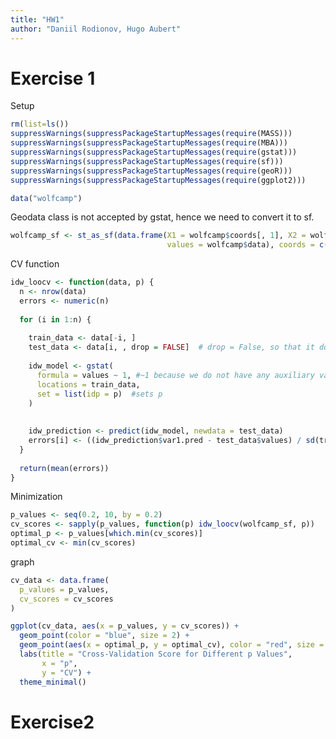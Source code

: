 ```yaml
---
title: "HW1"
author: "Daniil Rodionov, Hugo Aubert"
---
```


# Exercise 1

Setup
```r
rm(list=ls())
suppressWarnings(suppressPackageStartupMessages(require(MASS)))
suppressWarnings(suppressPackageStartupMessages(require(MBA)))
suppressWarnings(suppressPackageStartupMessages(require(gstat)))
suppressWarnings(suppressPackageStartupMessages(require(sf)))
suppressWarnings(suppressPackageStartupMessages(require(geoR)))
suppressWarnings(suppressPackageStartupMessages(require(ggplot2)))

data("wolfcamp")

```


Geodata class is not accepted by gstat, hence we need to convert it to sf.
```r
wolfcamp_sf <- st_as_sf(data.frame(X1 = wolfcamp$coords[, 1], X2 = wolfcamp$coords[, 2],
                                   values = wolfcamp$data), coords = c("X1", "X2"))
```


CV function
```r
idw_loocv <- function(data, p) {
  n <- nrow(data)  
  errors <- numeric(n)
  
  for (i in 1:n) {
    
    train_data <- data[-i, ] 
    test_data <- data[i, , drop = FALSE]  # drop = False, so that it does not collapse into a vector/point
    
    idw_model <- gstat(
      formula = values ~ 1, #~1 because we do not have any auxiliary variables
      locations = train_data, 
      set = list(idp = p)  #sets p
    )
    
    
    idw_prediction <- predict(idw_model, newdata = test_data)
    errors[i] <- ((idw_prediction$var1.pred - test_data$values) / sd(train_data$values))^2
  }
  
  return(mean(errors))
}
```


Minimization

```r

p_values <- seq(0.2, 10, by = 0.2)
cv_scores <- sapply(p_values, function(p) idw_loocv(wolfcamp_sf, p))
optimal_p <- p_values[which.min(cv_scores)]
optimal_cv <- min(cv_scores)


```



graph
```r
cv_data <- data.frame(
  p_values = p_values,  
  cv_scores = cv_scores 
)

ggplot(cv_data, aes(x = p_values, y = cv_scores)) +             
  geom_point(color = "blue", size = 2) +           
  geom_point(aes(x = optimal_p, y = optimal_cv), color = "red", size = 3) +
  labs(title = "Cross-Validation Score for Different p Values",
       x = "p",
       y = "CV") +
  theme_minimal()  
```

# Exercise2
